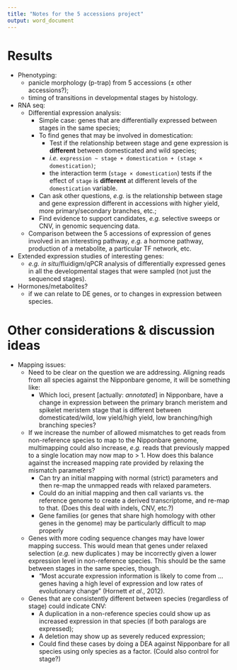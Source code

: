 ```yaml
---
title: "Notes for the 5 accessions project"
output: word_document
---
```


# Results

* Phenotyping:
    * panicle morphology (p-trap) from 5 accessions (± other accessions?);
    * timing of transitions in developmental stages by histology.
* RNA seq:
    * Differential expression analysis:
        * Simple case: genes that are differentially expressed between stages in the same species;
        * To find genes that may be involved in domestication:
            * Test if the relationship between stage and gene expression is **different** between domesticated and wild species;
            * *i.e.* `expression ~ stage + domestication + (stage × domestication)`;
            * the interaction term (`stage × domestication`) tests if the effect of `stage` is **different** at different levels of the `domestication` variable.
        * Can ask other questions, *e.g.* is the relationship between stage and gene expression different in accessions with higher yield, more primary/secondary branches, etc.;
        * Find evidence to support candidates, *e.g.* selective sweeps or CNV, in genomic sequencing data.
    * Comparison between the 5 accessions of expression of genes involved in an interesting pathway, *e.g.* a hormone pathway, production of a metabolite, a particular TF network, etc.
* Extended expression studies of interesting genes:
    * *e.g.* *in situ*/fluidigm/qPCR analysis of differentially expressed genes in all the developmental stages that were sampled (not just the sequenced stages).
* Hormones/metabolites?
    * if we can relate to DE genes, or to changes in expression between species.
    
# Other considerations & discussion ideas

* Mapping issues:
    * Need to be clear on the question we are addressing. Aligning reads from all species against the Nipponbare genome, it will be something like:
        * Which loci, present [actually: *annotated*] in Nipponbare, have a change in expression between the primary branch meristem and spikelet meristem stage that is different between domesticated/wild, low yield/high yield, low branching/high branching species?
    * If we increase the number of allowed mismatches to get reads from non-reference species to map to the Nipponbare genome, multimapping could also increase, *e.g.* reads that previously mapped to a single location may now map to > 1. How does this balance against the increased mapping rate provided by relaxing the mismatch parameters?
        * Can try an initial mapping with normal (strict) parameters and then re-map the unmapped reads with relaxed parameters.
        * Could do an initial mapping and then call variants vs. the reference genome to create a derived transcriptome, and re-map to that. (Does this deal with indels, CNV, etc.?)
        * Gene families (or genes that share high homology with other genes in the genome) may be particularly difficult to map properly
    * Genes with more coding sequence changes may have lower mapping success. This would mean that genes under relaxed selection (*e.g.* new duplicates ) may be incorrectly given a lower expression level in non-reference species. This should be the same between stages in the same species, though.
        * "Most accurate expression information is likely to come from ... genes having a high level of expression and low rates of evolutionary change" (Hornett *et al*., 2012).
    * Genes that are consistently different between species (regardless of stage) could indicate CNV:
        * A duplication in a non-reference species could show up as increased expression in that species (if both paralogs are expressed);
        * A deletion may show up as severely reduced expression;
        * Could find these cases by doing a DEA against Nipponbare for all species using only species as a factor. (Could also control for stage?)